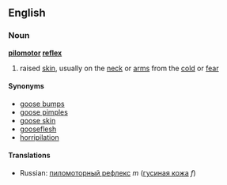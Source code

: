 ==English==
===Noun===
'''[[pilomotor]] [[reflex]]'''
#raised [[skin]], usually on the [[neck]] or [[arms]] from the [[cold]] or [[fear]]

====Synonyms====
*[[goose bumps]]
*[[goose pimples]]
*[[goose skin]]
*[[gooseflesh]]
*[[horripilation]]

====Translations====
*Russian: [[пиломоторный рефлекс]] ''m'' ([[гусиная кожа]] ''f'')